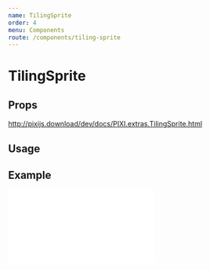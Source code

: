```yaml
---
name: TilingSprite
order: 4
menu: Components
route: /components/tiling-sprite
---
```


# TilingSprite

## Props

http://pixijs.download/dev/docs/PIXI.extras.TilingSprite.html

## Usage

<Playground>
  <Stage width={500} height={300}>
    <TilingSprite image={'https://s3-us-west-2.amazonaws.com/s.cdpn.io/693612/p2.jpeg'}
                  width={500} 
                  height={300} 
                  tilePosition={{ x: 100, y: 150 }}
                  tileScale={{ x: 0.1, y: 2 }} />
  </Stage>
</Playground>

## Example

<iframe 
  height={500} 
  scrolling="no"
  title="Container" 
  src="//codepen.io/inlet/embed/a6b5965c309e78fd1306a99c22b38d79/?height=300&theme-id=33987&default-tab=result&embed-version=2"
  frameBorder="no" 
  allowtransparency="true"
  allowFullScreen="true"
  style={{ width: '100%' }} />
